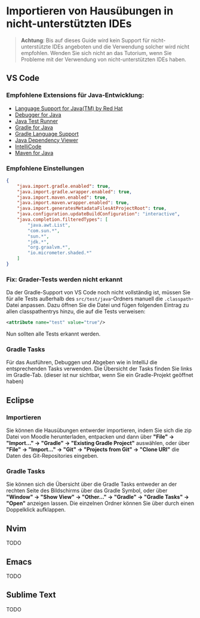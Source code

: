 # Importieren von Hausübungen in nicht-unterstützten IDEs

> **Achtung**: Bis auf dieses Guide wird kein Support für nicht-unterstützte IDEs angeboten und die Verwendung solcher wird nicht empfohlen.
Wenden Sie sich nicht an das Tutorium, wenn Sie Probleme mit der Verwendung von nicht-unterstützten IDEs haben.

## VS Code
### Empfohlene Extensions für Java-Entwicklung:
* [Language Support for Java(TM) by Red Hat](https://marketplace.visualstudio.com/items?itemName=redhat.java)
* [Debugger for Java](https://marketplace.visualstudio.com/items?itemName=vscjava.vscode-java-debug)
* [Java Test Runner](https://marketplace.visualstudio.com/items?itemName=vscjava.vscode-java-test)
* [Gradle for Java](https://marketplace.visualstudio.com/items?itemName=vscjava.vscode-gradle)
* [Gradle Language Support](https://marketplace.visualstudio.com/items?itemName=naco-siren.gradle-language)
* [Java Dependency Viewer](https://marketplace.visualstudio.com/items?itemName=vscjava.vscode-java-dependency)
* [IntelliCode](https://marketplace.visualstudio.com/items?itemName=visualstudioexptteam.vscodeintellicode)
* [Maven for Java](https://marketplace.visualstudio.com/items?itemName=vscjava.vscode-maven)

### Empfohlene Einstellungen
```json filename="settings.json"
{
    "java.import.gradle.enabled": true,
    "java.import.gradle.wrapper.enabled": true,
    "java.import.maven.enabled": true,
    "java.import.maven.wrapper.enabled": true,
    "java.import.generatesMetadataFilesAtProjectRoot": true,
    "java.configuration.updateBuildConfiguration": "interactive",
    "java.completion.filteredTypes": [
        "java.awt.List",
        "com.sun.*",
        "sun.*",
        "jdk.*",
        "org.graalvm.*",
        "io.micrometer.shaded.*"
    ]
}
```
### Fix: Grader-Tests werden nicht erkannt
Da der Gradle-Support von VS Code noch nicht vollständig ist, müssen Sie für alle Tests außerhalb des `src/test/java`-Ordners manuell die `.classpath`-Datei anpassen. Dazu öffnen Sie die Datei und fügen folgenden Eintrag zu allen classpathentrys hinzu, die auf die Tests verweisen:
```xml filename=".classpath"
<attribute name="test" value="true"/>
```
Nun sollten alle Tests erkannt werden.
### Gradle Tasks
Für das Ausführen, Debuggen und Abgeben wie in IntelliJ die entsprechenden Tasks verwenden. Die Übersicht der Tasks finden Sie links im Gradle-Tab. (dieser ist nur sichtbar, wenn Sie ein Gradle-Projekt geöffnet haben)

## Eclipse

### Importieren

Sie können die Hausübungen entwerder importieren, indem Sie sich die zip Datei von Moodle herunterladen, entpacken und dann über **"File" -> "Import..." -> "Gradle" -> "Existing Gradle Project"** auswählen, oder über **"File" -> "Import..." -> "Git" -> "Projects from Git" -> "Clone URl"** die Daten des Git-Repositories eingeben.

### Gradle Tasks

Sie können sich die Übersicht über die Gradle Tasks entweder an der rechten Seite des Bildschirms über das Gradle Symbol, oder über **"Window" -> "Show View" -> "Other..." -> "Gradle" -> "Gradle Tasks" -> "Open"** anzeigen lassen.
Die einzelnen Ordner können Sie über durch einen Doppelklick aufklappen.

## Nvim
TODO
## Emacs
TODO
## Sublime Text
TODO
